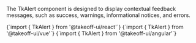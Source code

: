 
The TkAlert component is designed to display contextual feedback messages, such as success, warnings, informational notices, and errors. 

<Tabs>
  <TabItem value="react" label="React" default>
    <CodeBlock
      language="jsx"
      showLineNumbers>
      {`import { TkAlert } from '@takeoff-ui/react'`}
    </CodeBlock>
  </TabItem>
  <TabItem value="vue" label="Vue">
    <CodeBlock
      language="jsx"
      showLineNumbers>
      {`import { TkAlert } from '@takeoff-ui/vue'`}
    </CodeBlock>
  </TabItem>
  <TabItem value="angular" label="Angular">
    <CodeBlock
      language="jsx"
      showLineNumbers>
      {`import { TkAlert } from '@takeoff-ui/angular'`}
    </CodeBlock>
  </TabItem>
</Tabs>